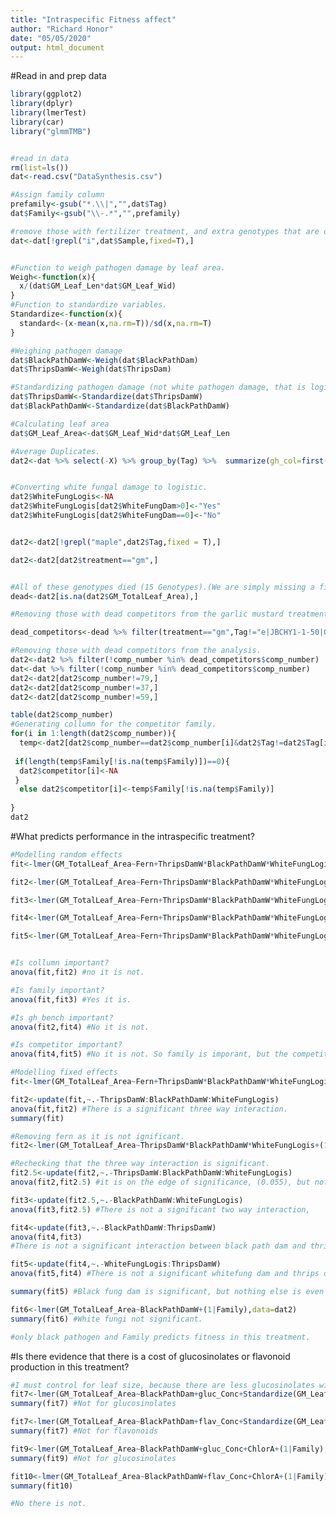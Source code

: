 ```yaml
---
title: "Intraspecific Fitness affect"
author: "Richard Honor"
date: "05/05/2020"
output: html_document
---
```


#Read in and prep data
```r
library(ggplot2)
library(dplyr)
library(lmerTest)
library(car)
library("glmmTMB")


#read in data
rm(list=ls())
dat<-read.csv("DataSynthesis.csv")

#Assign family column
prefamily<-gsub("*.\\|","",dat$Tag)
dat$Family<-gsub("\\-.*","",prefamily)

#remove those with fertilizer treatment, and extra genotypes that are only in the alone treatment. 
dat<-dat[!grepl("i",dat$Sample,fixed=T),]


#Function to weigh pathogen damage by leaf area. 
Weigh<-function(x){
  x/(dat$GM_Leaf_Len*dat$GM_Leaf_Wid)
}
#Function to standardize variables. 
Standardize<-function(x){
  standard<-(x-mean(x,na.rm=T))/sd(x,na.rm=T)
}

#Weighing pathogen damage
dat$BlackPathDamW<-Weigh(dat$BlackPathDam)
dat$ThripsDamW<-Weigh(dat$ThripsDam)

#Standardizing pathogen damage (not white pathogen damage, that is logistic)
dat$ThripsDamW<-Standardize(dat$ThripsDamW)
dat$BlackPathDamW<-Standardize(dat$BlackPathDamW)

#Calculating leaf area 
dat$GM_Leaf_Area<-dat$GM_Leaf_Wid*dat$GM_Leaf_Len

#Average Duplicates. 
dat2<-dat %>% select(-X) %>% group_by(Tag) %>%  summarize(gh_col=first(gh_col),gh_bench=first(gh_bench),treatment=first(treatment),GA3=first(GA3),Family=first(Family),Maple_StemHeight_End=mean(Maple_StemHeight_End),Maple_LeafNum_End=mean(Maple_LeafNum_End),maple_leaf_length_0=mean(maple_leaf_length_0),maple_leaves_0=mean(maple_leaves_0),Maple_TotalLeafArea_End=mean(Maple_TotalLeafArea_End),MapleDamage=mean(Maple_Damage_End),Fern=first(Fern),gluc_Conc=mean(gluc_Conc),flav_Conc=mean(flav_Conc),maple_height_0=mean(maple_height_0),ChlorA=mean(ChlorA), GM_TotalLeaf_Area=first(GM_TotalLeaf_Area),ThripsDam=mean(ThripsDam),BlackPathDam=mean(BlackPathDam),WhiteFungDam=mean(WhiteFungDam),BlackPathDamW=mean(BlackPathDamW),ThripsDamW=mean(ThripsDamW),comp_number=first(comp_number),GM_Leaf_Area=mean(GM_Leaf_Area))


#Converting white fungal damage to logistic. 
dat2$WhiteFungLogis<-NA
dat2$WhiteFungLogis[dat2$WhiteFungDam>0]<-"Yes"
dat2$WhiteFungLogis[dat2$WhiteFungDam==0]<-"No"


dat2<-dat2[!grepl("maple",dat2$Tag,fixed = T),]

dat2<-dat2[dat2$treatment=="gm",]


#All of these genotypes died (15 Genotypes).(We are simply missing a final measurement for e|JBCHY1-1-50|Q|240) That is only 3% Mortality. 
dead<-dat2[is.na(dat2$GM_TotalLeaf_Area),]

#Removing those with dead competitors from the garlic mustard treatment. ("e|JBCHY1-1-50|Q|240") did not die, we are simply missing the final measurement for it.

dead_competitors<-dead %>% filter(treatment=="gm",Tag!="e|JBCHY1-1-50|Q|240") %>% select(comp_number)

#Removing those with dead competitors from the analysis. 
dat2<-dat2 %>% filter(!comp_number %in% dead_competitors$comp_number)
dat<-dat %>% filter(!comp_number %in% dead_competitors$comp_number)
dat2<-dat2[dat2$comp_number!=79,]
dat2<-dat2[dat2$comp_number!=37,]
dat2<-dat2[dat2$comp_number!=59,]

table(dat2$comp_number)
#Generating collumn for the competitor family. 
for(i in 1:length(dat2$comp_number)){
  temp<-dat2[dat2$comp_number==dat2$comp_number[i]&dat2$Tag!=dat2$Tag[i],"Family"]
  
 if(length(temp$Family[!is.na(temp$Family)])==0){
  dat2$competitor[i]<-NA
 }
  else dat2$competitor[i]<-temp$Family[!is.na(temp$Family)]
  
}
dat2

```


#What predicts performance in the intraspecific treatment?
```r

#Modelling random effects 
fit<-lmer(GM_TotalLeaf_Area~Fern+ThripsDamW*BlackPathDamW*WhiteFungLogis+(1|Family)+(1|gh_bench/gh_col)+(1|competitor),data=dat2)

fit2<-lmer(GM_TotalLeaf_Area~Fern+ThripsDamW*BlackPathDamW*WhiteFungLogis+(1|Family)+(1|gh_bench)+(1|competitor),data=dat2)

fit3<-lmer(GM_TotalLeaf_Area~Fern+ThripsDamW*BlackPathDamW*WhiteFungLogis+(1|gh_bench/gh_col)+(1|competitor),data=dat2)

fit4<-lmer(GM_TotalLeaf_Area~Fern+ThripsDamW*BlackPathDamW*WhiteFungLogis+(1|Family)+(1|competitor),data=dat2)

fit5<-lmer(GM_TotalLeaf_Area~Fern+ThripsDamW*BlackPathDamW*WhiteFungLogis+(1|Family),data=dat2)


#Is collumn important?
anova(fit,fit2) #no it is not.

#Is family important? 
anova(fit,fit3) #Yes it is. 

#Is gh_bench important? 
anova(fit2,fit4) #No it is not. 

#Is competitor important? 
anova(fit4,fit5) #No it is not. So family is imporant, but the competitor is not important. Intersting. 

#Modelling fixed effects 
fit<-lmer(GM_TotalLeaf_Area~Fern+ThripsDamW*BlackPathDamW*WhiteFungLogis+(1|Family),data=dat2)

fit2<-update(fit,~.-ThripsDamW:BlackPathDamW:WhiteFungLogis)
anova(fit,fit2) #There is a significant three way interaction.
summary(fit)

#Removing fern as it is not ignificant. 
fit2<-lmer(GM_TotalLeaf_Area~ThripsDamW*BlackPathDamW*WhiteFungLogis+(1|Family),data=dat2)

#Rechecking that the three way interaction is significant. 
fit2.5<-update(fit2,~.-ThripsDamW:BlackPathDamW:WhiteFungLogis)
anova(fit2,fit2.5) #it is on the edge of significance, (0.055), but not quite there so i will leave it out. 

fit3<-update(fit2.5,~.-BlackPathDamW:WhiteFungLogis)
anova(fit3,fit2.5) #There is not a significant two way interaction, 

fit4<-update(fit3,~.-BlackPathDamW:ThripsDamW)
anova(fit4,fit3)
#There is not a significant interaction between black path dam and thrips dam. 

fit5<-update(fit4,~.-WhiteFungLogis:ThripsDamW)
anova(fit5,fit4) #There is not a significant whitefung dam and thrips dam interaction. 

summary(fit5) #Black fung dam is significant, but nothing else is even close. 

fit6<-lmer(GM_TotalLeaf_Area~BlackPathDamW+(1|Family),data=dat2)
summary(fit6) #White fungi not significant. 

#only black pathogen and Family predicts fitness in this treatment. 
```


#Is there evidence that there is a cost of glucosinolates or flavonoid production in this treatment? 
```r
#I must control for leaf size, because there are less glucosinolates with larger leaf sizes. 
fit7<-lmer(GM_TotalLeaf_Area~BlackPathDam+gluc_Conc+Standardize(GM_Leaf_Area)+(1|Family),data=dat2)
summary(fit7) #Not for glucosinolates

fit7<-lmer(GM_TotalLeaf_Area~BlackPathDam+flav_Conc+Standardize(GM_Leaf_Area)+(1|Family),data=dat2)
summary(fit7) #Not for flavonoids

fit9<-lmer(GM_TotalLeaf_Area~BlackPathDamW+gluc_Conc+ChlorA+(1|Family),data=dat2)
summary(fit9) #Not for glucosinolates

fit10<-lmer(GM_TotalLeaf_Area~BlackPathDamW+flav_Conc+ChlorA+(1|Family),data=dat2)
summary(fit10) 

#No there is not. 
```

